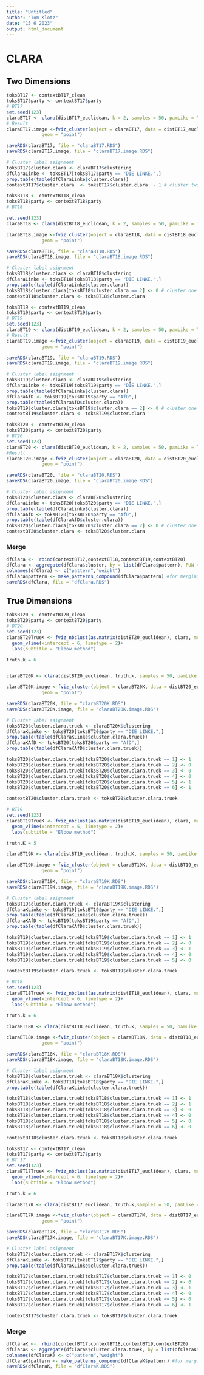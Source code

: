 ```yaml
---
title: "Untitled"
author: "Tom Klotz"
date: "15 6 2023"
output: html_document
---
```



#############################################################
# CLARA
#############################################################

##############################
## Two Dimensions
##############################




```r
toksBT17 <- contextBT17_clean
toksBT17$party <- contextBT17$party
# BT17
set.seed(123)
claraBT17 <- clara(distBT17_euclidean, k = 2, samples = 50, pamLike = TRUE)
# Result
claraBT17.image <-fviz_cluster(object = claraBT17, data = distBT17_euclidean, ellipse.type = "norm",
             geom = "point")

saveRDS(claraBT17, file = "claraBT17.RDS")
saveRDS(claraBT17.image, file = "claraBT17.image.RDS")

# Cluster label asignment
toksBT17$cluster.clara <- claraBT17$clustering
dfClaraLinke <- toksBT17[toksBT17$party == "DIE LINKE.",] 
prop.table(table(dfClaraLinke$cluster.clara))
contextBT17$cluster.clara  <- toksBT17$cluster.clara  - 1 # cluster two is populism
```


```r
toksBT18 <- contextBT18_clean
toksBT18$party <- contextBT18$party
# BT18

set.seed(123)
claraBT18 <- clara(distBT18_euclidean, k = 2, samples = 50, pamLike = TRUE)

claraBT18.image <-fviz_cluster(object = claraBT18, data = distBT18_euclidean, ellipse.type = "norm",
             geom = "point")

saveRDS(claraBT18, file = "claraBT18.RDS")
saveRDS(claraBT18.image, file = "claraBT18.image.RDS")

# Cluster label asignment
toksBT18$cluster.clara <- claraBT18$clustering
dfClaraLinke <- toksBT18[toksBT18$party == "DIE LINKE.",] 
prop.table(table(dfClaraLinke$cluster.clara)) 
toksBT18$cluster.clara[toksBT18$cluster.clara == 2] <- 0 # cluster one is populism
contextBT18$cluster.clara <- toksBT18$cluster.clara
```


```r
toksBT19 <- contextBT19_clean
toksBT19$party <- contextBT19$party
# BT19
set.seed(123)
claraBT19 <- clara(distBT19_euclidean, k = 2, samples = 50, pamLike = TRUE)
# Result
claraBT19.image <-fviz_cluster(object = claraBT19, data = distBT19_euclidean, ellipse.type = "norm",
             geom = "point")

saveRDS(claraBT19, file = "claraBT19.RDS")
saveRDS(claraBT19.image, file = "claraBT19.image.RDS")

# Cluster label asignment
toksBT19$cluster.clara <- claraBT19$clustering
dfClaraLinke <- toksBT19[toksBT19$party == "DIE LINKE.",] 
prop.table(table(dfClaraLinke$cluster.clara))
dfClaraAfD <- toksBT19[toksBT19$party == "AfD",] 
prop.table(table(dfClaraAfD$cluster.clara))
toksBT19$cluster.clara[toksBT19$cluster.clara == 2] <- 0 # cluster one is populism
contextBT19$cluster.clara <- toksBT19$cluster.clara
```


```r
toksBT20 <- contextBT20_clean
toksBT20$party <- contextBT20$party
# BT20
set.seed(123)
claraBT20 <- clara(distBT20_euclidean, k = 2, samples = 50, pamLike = TRUE)
#Result
claraBT20.image <-fviz_cluster(object = claraBT20, data = distBT20_euclidean, ellipse.type = "norm",
             geom = "point")

saveRDS(claraBT20, file = "claraBT20.RDS")
saveRDS(claraBT20.image, file = "claraBT20.image.RDS")

# Cluster label asignment
toksBT20$cluster.clara <- claraBT20$clustering
dfClaraLinke <- toksBT20[toksBT20$party == "DIE LINKE.",] 
prop.table(table(dfClaraLinke$cluster.clara))
dfClaraAfD <- toksBT20[toksBT20$party == "AfD",] 
prop.table(table(dfClaraAfD$cluster.clara)) 
toksBT20$cluster.clara[toksBT20$cluster.clara == 2] <- 0 # cluster one is populism
contextBT20$cluster.clara <- toksBT20$cluster.clara
```

### Merge

```r

dfClara <-  rbind(contextBT17,contextBT18,contextBT19,contextBT20)
dfClara <- aggregate(dfClara$cluster, by = list(dfClara$pattern), FUN = "mean")
colnames(dfClara) <- c("pattern","weight")
dfClara$pattern <- make_patterns_compound(dfClara$pattern) #for merging lat
saveRDS(dfClara, file = "dfClara.RDS")

```





##############################
## True Dimensions
##############################


```r
toksBT20 <- contextBT20_clean
toksBT20$party <- contextBT20$party
# BT20
set.seed(123)
claraBT20TrueK <- fviz_nbclust(as.matrix(distBT20_euclidean), clara, method = "wss") +    
  geom_vline(xintercept = 6, linetype = 2)+
  labs(subtitle = "Elbow method")

truth.k = 6


claraBT20K <- clara(distBT20_euclidean, truth.k, samples = 50, pamLike = TRUE)

claraBT20K.image <-fviz_cluster(object = claraBT20K, data = distBT20_euclidean,ellipse.type = "norm",
             geom = "point")

saveRDS(claraBT20K, file = "claraBT20K.RDS")
saveRDS(claraBT20K.image, file = "claraBT20K.image.RDS")

# Cluster label asignment
toksBT20$cluster.clara.truek <- claraBT20K$clustering
dfClaraKLinke <- toksBT20[toksBT20$party == "DIE LINKE.",] 
prop.table(table(dfClaraKLinke$cluster.clara.truek))
dfClaraKAfD <- toksBT20[toksBT20$party == "AfD",] 
prop.table(table(dfClaraKAfD$cluster.clara.truek)) 

toksBT20$cluster.clara.truek[toksBT20$cluster.clara.truek == 1] <- 1
toksBT20$cluster.clara.truek[toksBT20$cluster.clara.truek == 2] <- 0
toksBT20$cluster.clara.truek[toksBT20$cluster.clara.truek == 3] <- 0
toksBT20$cluster.clara.truek[toksBT20$cluster.clara.truek == 4] <- 0
toksBT20$cluster.clara.truek[toksBT20$cluster.clara.truek == 5] <- 1
toksBT20$cluster.clara.truek[toksBT20$cluster.clara.truek == 6] <- 1

contextBT20$cluster.clara.truek <- toksBT20$cluster.clara.truek
```

```r
# BT19
set.seed(123)
claraBT19TrueK <- fviz_nbclust(as.matrix(distBT19_euclidean), clara, method = "wss") +    
  geom_vline(xintercept = 5, linetype = 2)+
  labs(subtitle = "Elbow method")

truth.K = 5 

claraBT19K <- clara(distBT19_euclidean, truth.K, samples = 50, pamLike = TRUE)

claraBT19K.image <-fviz_cluster(object = claraBT19K, data = distBT19_euclidean,ellipse.type = "norm",
             geom = "point")

saveRDS(claraBT19K, file = "claraBT19K.RDS")
saveRDS(claraBT19K.image, file = "claraBT19K.image.RDS")

# Cluster label asignment
toksBT19$cluster.clara.truek <- claraBT19K$clustering
dfClaraKLinke <- toksBT19[toksBT19$party == "DIE LINKE.",] 
prop.table(table(dfClaraKLinke$cluster.clara.truek))
dfClaraKAfD <- toksBT19[toksBT19$party == "AfD",] 
prop.table(table(dfClaraKAfD$cluster.clara.truek))

toksBT19$cluster.clara.truek[toksBT19$cluster.clara.truek == 1] <- 1
toksBT19$cluster.clara.truek[toksBT19$cluster.clara.truek == 2] <- 0
toksBT19$cluster.clara.truek[toksBT19$cluster.clara.truek == 3] <- 1
toksBT19$cluster.clara.truek[toksBT19$cluster.clara.truek == 4] <- 0
toksBT19$cluster.clara.truek[toksBT19$cluster.clara.truek == 5] <- 0

contextBT19$cluster.clara.truek <- toksBT19$cluster.clara.truek

```

```r
# BT18
set.seed(123)
claraBT18TrueK <- fviz_nbclust(as.matrix(distBT18_euclidean), clara, method = "wss") +    
  geom_vline(xintercept = 6, linetype = 2)+
  labs(subtitle = "Elbow method")

truth.k = 6 

claraBT18K <- clara(distBT18_euclidean, truth.k, samples = 50, pamLike = TRUE)

claraBT18K.image <-fviz_cluster(object = claraBT18K, data = distBT18_euclidean,ellipse.type = "norm",
             geom = "point")

saveRDS(claraBT18K, file = "claraBT18K.RDS")
saveRDS(claraBT18K.image, file = "claraBT18K.image.RDS")

# Cluster label asignment
toksBT18$cluster.clara.truek <- claraBT18K$clustering
dfClaraKLinke <- toksBT18[toksBT18$party == "DIE LINKE.",] 
prop.table(table(dfClaraKLinke$cluster.clara.truek))

toksBT18$cluster.clara.truek[toksBT18$cluster.clara.truek == 1] <- 1
toksBT18$cluster.clara.truek[toksBT18$cluster.clara.truek == 2] <- 1
toksBT18$cluster.clara.truek[toksBT18$cluster.clara.truek == 3] <- 0
toksBT18$cluster.clara.truek[toksBT18$cluster.clara.truek == 4] <- 0
toksBT18$cluster.clara.truek[toksBT18$cluster.clara.truek == 5] <- 0
toksBT18$cluster.clara.truek[toksBT18$cluster.clara.truek == 6] <- 0

contextBT18$cluster.clara.truek <- toksBT18$cluster.clara.truek
```

```r
toksBT17 <- contextBT17_clean
toksBT17$party <- contextBT17$party
# BT 17
set.seed(123)
claraBT17TrueK <- fviz_nbclust(as.matrix(distBT17_euclidean), clara, method = "wss") +    
  geom_vline(xintercept = 6, linetype = 2)+
  labs(subtitle = "Elbow method")

truth.k = 6 

claraBT17K <- clara(distBT17_euclidean, truth.k,samples = 50, pamLike = TRUE)

claraBT17K.image <-fviz_cluster(object = claraBT17K, data = distBT17_euclidean,ellipse.type = "norm",
             geom = "point")

saveRDS(claraBT17K, file = "claraBT17K.RDS")
saveRDS(claraBT17K.image, file = "claraBT17K.image.RDS")

# Cluster label asignment
toksBT17$cluster.clara.truek <- claraBT17K$clustering
dfClaraKLinke <- toksBT17[toksBT17$party == "DIE LINKE.",] 
prop.table(table(dfClaraKLinke$cluster.clara.truek))

toksBT17$cluster.clara.truek[toksBT17$cluster.clara.truek == 1] <- 0
toksBT17$cluster.clara.truek[toksBT17$cluster.clara.truek == 2] <- 0
toksBT17$cluster.clara.truek[toksBT17$cluster.clara.truek == 3] <- 1
toksBT17$cluster.clara.truek[toksBT17$cluster.clara.truek == 4] <- 0
toksBT17$cluster.clara.truek[toksBT17$cluster.clara.truek == 5] <- 0
toksBT17$cluster.clara.truek[toksBT17$cluster.clara.truek == 6] <- 1

contextBT17$cluster.clara.truek <- toksBT17$cluster.clara.truek

```

### Merge

```r
dfClaraK <-  rbind(contextBT17,contextBT18,contextBT19,contextBT20)
dfClaraK <- aggregate(dfClaraK$cluster.clara.truek, by = list(dfClaraK$pattern), FUN = "mean")
colnames(dfClaraK) <- c("pattern","weight")
dfClaraK$pattern <- make_patterns_compound(dfClaraK$pattern) #for merging lat
saveRDS(dfClaraK, file = "dfClaraK.RDS")


```

